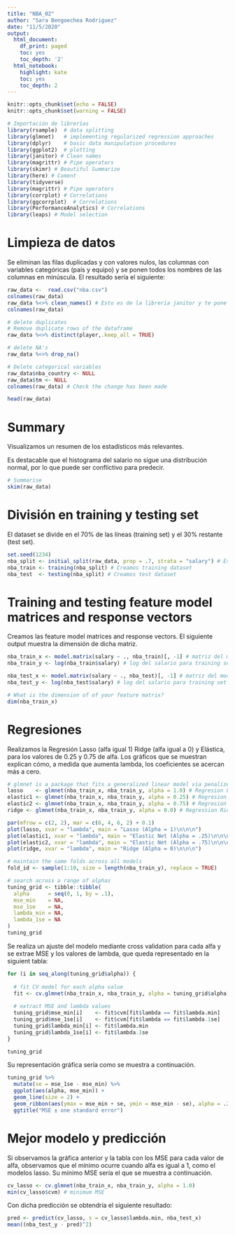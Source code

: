 ```yaml
---
title: "NBA_02"
author: "Sara Bengoechea Rodriguez"
date: "11/5/2020"
output:
  html_document:
    df_print: paged
    toc: yes
    toc_depth: '2'
  html_notebook:
    highlight: kate
    toc: yes
    toc_depth: 2
---
```



```r
knitr::opts_chunk$set(echo = FALSE)
knitr::opts_chunk$set(warning = FALSE)
```

```r
# Importación de librerías
library(rsample)  # data splitting 
library(glmnet)   # implementing regularized regression approaches
library(dplyr)    # basic data manipulation procedures
library(ggplot2)  # plotting
library(janitor) # Clean names
library(magrittr) # Pipe operators
library(skimr) # Beautiful Summarize
library(here) # Coment
library(tidyverse)
library(magrittr) # Pipe operators
library(corrplot) # Correlations
library(ggcorrplot)  # Correlations
library(PerformanceAnalytics) # Correlations
library(leaps) # Model selection

```

# Limpieza de datos

Se eliminan las filas duplicadas y con valores nulos, las columnas con variables categóricas (país y equipo) y se ponen todos los nombres de las columnas en minúscula. El resultado sería el siguiente:

```r
raw_data <-  read.csv("nba.csv")
colnames(raw_data)
raw_data %<>% clean_names() # Esto es de la libreria janitor y te pone bien los nombres
colnames(raw_data)
```

```r

# delete duplicates
# Remove duplicate rows of the dataframe
raw_data %<>% distinct(player,.keep_all = TRUE)

# delete NA's
raw_data %<>% drop_na()

# Delete categorical variables 
raw_data$nba_country <- NULL
raw_data$tm <- NULL
colnames(raw_data) # Check the change has been made

```

```r
head(raw_data)
```
# Summary
Visualizamos un resumen de los estadísticos más relevantes. 

Es destacable que el histograma del salario no sigue una distribución normal, por lo que puede ser conflictivo para predecir.

```r
# Summarise
skim(raw_data)
```

# División en training y testing set

El dataset se divide en el 70% de las líneas (training set) y el 30% restante (test set).

```r
set.seed(1234)
nba_split <- initial_split(raw_data, prop = .7, strata = "salary") # Esto es para dividir entre el 70 y 30 por ciento
nba_train <- training(nba_split) # Creamos training dataset
nba_test  <- testing(nba_split) # Creamos test dataset
```

# Training and testing feature model matrices and response vectors

Creamos las feature model matrices and response vectors. El siguiente output muestra la dimensión de dicha matriz.
```r
nba_train_x <- model.matrix(salary ~ ., nba_train)[, -1] # matriz del modelo para el training set
nba_train_y <- log(nba_train$salary) # log del salario para training set

nba_test_x <- model.matrix(salary ~ ., nba_test)[, -1] # matriz del modelo para el test set
nba_test_y <- log(nba_test$salary) # log del salario para training set

# What is the dimension of of your feature matrix?
dim(nba_train_x)

```

# Regresiones

Realizamos la Regresión Lasso (alfa igual 1) Ridge (alfa igual a 0) y Elástica, para los valores de 0.25 y 0.75 de alfa. Los gráficos que se muestran explican cómo, a medida que aumenta lambda, los coeficientes se acercan más a cero.


```r
# glmnet is a package that fits a generalized linear model via penalized maximum likelihood
lasso    <- glmnet(nba_train_x, nba_train_y, alpha = 1.0) # Regresion Lasso
elastic1 <- glmnet(nba_train_x, nba_train_y, alpha = 0.25) # Regresion elastic con alpha = 0.25
elastic2 <- glmnet(nba_train_x, nba_train_y, alpha = 0.75) # Regresion elastic con alpha = 0.75
ridge <- glmnet(nba_train_x, nba_train_y, alpha = 0.0) # Regression Ridge

par(mfrow = c(2, 2), mar = c(6, 4, 6, 2) + 0.1)
plot(lasso, xvar = "lambda", main = "Lasso (Alpha = 1)\n\n\n")
plot(elastic1, xvar = "lambda", main = "Elastic Net (Alpha = .25)\n\n\n")
plot(elastic2, xvar = "lambda", main = "Elastic Net (Alpha = .75)\n\n\n")
plot(ridge, xvar = "lambda", main = "Ridge (Alpha = 0)\n\n\n")
```

```r
# maintain the same folds across all models
fold_id <- sample(1:10, size = length(nba_train_y), replace = TRUE)  

# search across a range of alphas
tuning_grid <- tibble::tibble(
  alpha      = seq(0, 1, by = .1),
  mse_min    = NA,
  mse_1se    = NA,
  lambda_min = NA,
  lambda_1se = NA
)
tuning_grid
```

Se realiza un ajuste del modelo mediante cross validation para cada alfa y se extrae MSE y los valores de lambda, que queda representado en la siguient tabla:

```r
for (i in seq_along(tuning_grid$alpha)) {
  
  # fit CV model for each alpha value
  fit <- cv.glmnet(nba_train_x, nba_train_y, alpha = tuning_grid$alpha[i], foldid = fold_id)
  
  # extract MSE and lambda values
  tuning_grid$mse_min[i]    <- fit$cvm[fit$lambda == fit$lambda.min]
  tuning_grid$mse_1se[i]    <- fit$cvm[fit$lambda == fit$lambda.1se]
  tuning_grid$lambda_min[i] <- fit$lambda.min
  tuning_grid$lambda_1se[i] <- fit$lambda.1se
}

tuning_grid
```
 
Su representación gráfica sería como se muestra a continuación.

```r
tuning_grid %>%
  mutate(se = mse_1se - mse_min) %>%
  ggplot(aes(alpha, mse_min)) +
  geom_line(size = 2) +
  geom_ribbon(aes(ymax = mse_min + se, ymin = mse_min - se), alpha = .25) +
  ggtitle("MSE ± one standard error")

```

# Mejor modelo y predicción

Si observamos la gráfica anterior y la tabla con los MSE para cada valor de alfa, observamos que el mínimo ocurre cuando alfa es igual a 1, como el modelos lasso. Su mínimo MSE sería el que se muestra a continuación.

```r
cv_lasso <- cv.glmnet(nba_train_x, nba_train_y, alpha = 1.0)
min(cv_lasso$cvm) # minimum MSE
```

Con dicha predicción se obtendría el siguiente resultado:

```r
pred <- predict(cv_lasso, s = cv_lasso$lambda.min, nba_test_x)
mean((nba_test_y - pred)^2)
```







